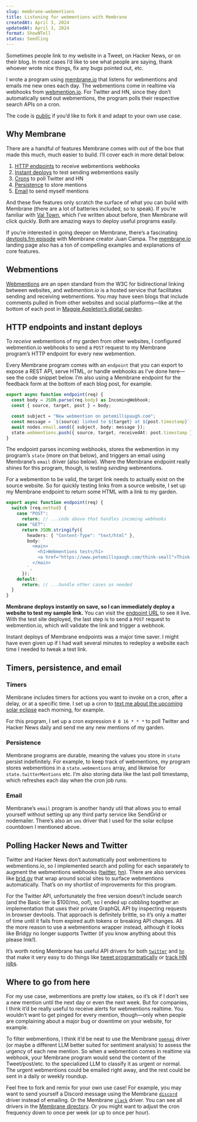```yaml
---
slug: membrane-webmentions
title: Listening for webmentions with Membrane
createdAt: April 3, 2024
updatedAt: April 3, 2024
format: ShowNTell
status: Seedling
---
```


Sometimes people link to my website in a Tweet, on Hacker News, or on their blog. In most cases I’d like to see what people are saying, thank whoever wrote nice things, fix any bugs pointed out, etc.

I wrote a program using [membrane.io](https://membrane.io) that listens for webmentions and emails me new ones each day. The webmentions come in realtime via webhooks from [webmention.io](https://webmention.io). For Twitter and HN, since they don’t automatically send out webmentions, the program polls their respective search APIs on a cron.

The code is [public](https://github.com/pmillspaugh/membrane-webmentions/tree/main) if you’d like to fork it and adapt to your own use case.

## Why Membrane

There are a handful of features Membrane comes with out of the box that made this much, much easier to build. I’ll cover each in more detail below.

1. [HTTP endpoints](https://www.membrane.io/http-endpoints) to receive webmentions webhooks
1. [Instant deploys](https://www.membrane.io/instantanous-deploys) to test sending webmentions easily
1. [Crons](https://www.membrane.io/cron-jobs-and-timers) to poll Twitter and HN
1. [Persistence](https://www.membrane.io/durable-programs) to store mentions
1. [Email](https://www.membrane.io/example-airtable-to-email) to send myself mentions

And these five features only scratch the surface of what you can build with Membrane (there are a lot of batteries included, so to speak). If you’re familiar with [Val Town](https://val.town), which I’ve <Link href="/cultivating-emails">written about before</Link>, then Membrane will click quickly. Both are amazing ways to deploy useful programs easily.

If you’re interested in going deeper on Membrane, there’s a fascinating [devtools.fm episode](https://www.devtools.fm/episode/46) with Membrane creator Juan Campa. The [membrane.io](https://www.membrane.io) landing page also has a ton of compelling examples and explanations of core features.

## Webmentions

[Webmentions](https://indieweb.org/Webmention) are an open standard from the W3C for bidirectional linking between websites, and _webmention.io_ is a hosted service that facilitates sending and receiving webmentions. You may have seen blogs that include comments pulled in from other websites and social platforms—like at the bottom of each post in [Maggie Appleton’s digital garden](https://maggieappleton.com/bidirectionals).

## HTTP endpoints and instant deploys

To _receive_ webmentions of my garden from other websites, I configured webmention.io webhooks to send a `POST` request to my Membrane program’s HTTP endpoint for every new webmention.

Every Membrane program comes with an `endpoint` that you can export to expose a REST API, serve HTML, or handle webhooks as I’ve done here—see the code snippet below.
I’m also using a Membrane endpoint for the <Link href="/membrane-feedback-form">feedback form</Link> at the bottom of each blog post, for example.

```ts membrane-webmentions/index.ts
export async function endpoint(req) {
  const body = JSON.parse(req.body) as IncomingWebhook;
  const { source, target, post } = body;

  const subject = "New webmention on petemillspaugh.com";
  const message = `${source} linked to ${target} at ${post.timestamp}`;
  await nodes.email.send({ subject, body: message });
  state.webmentions.push({ source, target, receivedAt: post.timestamp });
}
```

The endpoint parses incoming webhooks, stores the webmention in my program’s `state` (more on that below), and triggers an email using Membrane’s `email` driver (also below). Where the Membrane endpoint really shines for this program, though, is testing _sending_ webmentions.

For a webmention to be valid, the target link needs to actually exist on the source website. So for quickly testing links from a source website, I set up my Membrane endpoint to return some HTML with a link to my garden.

```ts membrane-webmentions/index.ts
export async function endpoint(req) {
  switch (req.method) {
    case "POST":
      return; // ...code above that handles incoming webhooks
    case "GET":
      return JSON.stringify({
        headers: { "Content-Type": "text/html" },
        body: `
          <main>
            <h1>Webmentions test</h1>
            <a href="https://www.petemillspaugh.com/think-small">Think small</a>
          </main>
        `,
      });
    default:
      return; // ...handle other cases as needed
  }
}
```

**Membrane deploys instantly on save, so I can immediately deploy a website to test my sample link.** You can visit the [endpoint URL](https://yard-915-release-942-coffee-862-net.hook.membrane.io) to see it live. With the test site deployed, the last step is to send a `POST` request to webmention.io, which will validate the link and trigger a webhook.

Instant deploys of Membrane endpoints was a major time saver. I might have even given up if I had wait several minutes to redeploy a website each time I needed to tweak a test link.

## Timers, persistence, and email

### Timers

Membrane includes timers for actions you want to invoke on a cron, after a delay, or at a specific time. I set up a cron to [text me about the upcoming solar eclipse](https://x.com/pete_millspaugh/status/1775331254096822565) each morning, for example.

For this program, I set up a cron expression `0 0 16 * * *` to poll Twitter and Hacker News daily and send me any new mentions of my garden.

### Persistence

Membrane programs are durable, meaning the values you store in `state` persist indefinitely. For example, to keep track of webmentions, my program stores webmentions in a `state.webmentions` array, and likewise for `state.twitterMentions` etc. I’m also storing data like the last poll timestamp, which refreshes each day when the cron job runs.

### Email

Membrane’s `email` program is another handy util that allows you to email yourself without setting up any third party service like SendGrid or nodemailer. There’s also an `sms` driver that I used for the solar eclipse countdown I mentioned above.

## Polling Hacker News and Twitter

Twitter and Hacker News don’t automatically post webmentions to webmentions.io, so I implemented search and polling for each separately to augment the webmentions webhooks ([twitter](https://github.com/pmillspaugh/membrane-webmentions/blob/main/twitter.ts), [hn](https://github.com/pmillspaugh/membrane-webmentions/blob/main/hn.ts)). There are also services like [brid.gy](https://brid.gy/) that wrap around social sites to surface webmentions automatically. That’s on my shortlist of improvements for this program.

For the Twitter API, unfortunately the free version doesn’t include search (and the Basic tier is $100/mo, oof), so I ended up cobbling together an implementation that uses their private GraphQL API by inspecting requests in browser devtools. That approach is definitely brittle, so it’s only a matter of time until it fails from expired auth tokens or breaking API changes. All the more reason to use a webmentions wrapper instead, although it looks like Bridgy no longer supports Twitter (if you know anything about this please lmk!).

It’s worth noting Membrane has useful API drivers for both [`twitter`](https://github.com/membrane-io/membrane-driver-twitter/tree/dd09ad15e656ebdda2e0024eb302cf9186e76984) and [`hn`](https://github.com/membrane-io/membrane-driver-hn/tree/3d1ec1aad9f4b2a265030a8eb3995249af21fc5a) that make it very easy to do things like [tweet programmatically](https://x.com/pete_millspaugh/status/1771328988767498742) or [track HN jobs](https://www.membrane.io/example-google-sheets-hn-jobs).

## Where to go from here

For my use case, webmentions are pretty low stakes, so it’s ok if I don’t see a new mention until the next day or even the next week. But for companies, I think it’d be really useful to receive alerts for webmentions realtime. You wouldn’t want to get pinged for every mention, though—only when people are complaining about a major bug or downtime on your website, for example.

To filter webmentions, I think it’d be neat to use the Membrane [`openai`](https://github.com/membrane-io/membrane-driver-openai/tree/4ab9f2c8d8966f9d6cce5e0630d2463458d4237e) driver (or maybe a different LLM better suited for sentiment analysis) to assess the urgency of each new mention. So when a webmention comes in realtime via webhook, your Membrane program would send the content of the Tweet/post/etc. to the specialized LLM to classify it as urgent or normal. The urgent webmentions could be emailed right away, and the rest could be sent in a daily or weekly roundup.

Feel free to fork and remix for your own use case! For example, you may want to send yourself a Discord message using the Membrane [`discord`](https://github.com/membrane-io/membrane-driver-discord/tree/bf71f9f3387c58753741c80b30d4368c31e7ceda) driver instead of emailing. Or the Membrane [`slack`](https://github.com/membrane-io/membrane-driver-slack/tree/79dfb070e466bb0d55fe421e709d4e6dfa351215) driver. You can see all drivers in the [Membrane directory](https://github.com/membrane-io/directory). Or you might want to adjust the cron frequency down to once per week (or up to once per hour).
